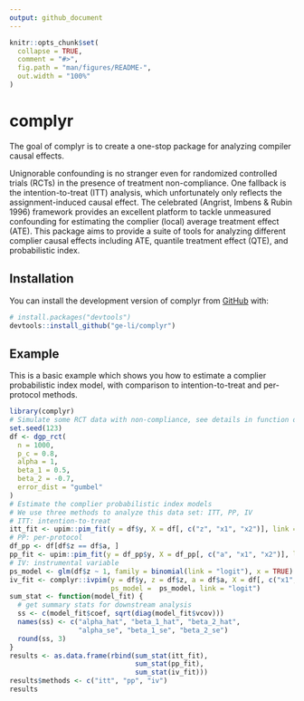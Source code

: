 ```yaml
---
output: github_document
---
```


<!-- README.md is generated from README.Rmd. Please edit that file -->

```r
knitr::opts_chunk$set(
  collapse = TRUE,
  comment = "#>",
  fig.path = "man/figures/README-",
  out.width = "100%"
)
```

# complyr

<!-- badges: start -->
<!-- badges: end -->

The goal of complyr is to create a one-stop package for analyzing compiler 
causal effects. 

Unignorable confounding is no stranger even for randomized 
controlled trials (RCTs) in the presence of treatment non-compliance. 
One fallback is the intention-to-treat (ITT) analysis, which unfortunately 
only reflects the assignment-induced causal effect. The celebrated 
(Angrist, Imbens & Rubin 1996) framework provides an excellent platform 
to tackle unmeasured confounding for estimating the complier (local) average 
treatment effect (ATE). This package aims to provide a suite of tools for 
analyzing different complier causal effects including ATE, quantile treatment
effect (QTE), and probabilistic index.  

## Installation

You can install the development version of complyr from [GitHub](https://github.com/) with:

``` r
# install.packages("devtools")
devtools::install_github("ge-li/complyr")
```

## Example

This is a basic example which shows you how to estimate a complier probabilistic index model,
with comparison to intention-to-treat and per-protocol methods. 

```r
library(complyr)
# Simulate some RCT data with non-compliance, see details in function docs. 
set.seed(123)
df <- dgp_rct(
  n = 1000,
  p_c = 0.8,
  alpha = 1,
  beta_1 = 0.5,
  beta_2 = -0.7,
  error_dist = "gumbel"
)
# Estimate the complier probabilistic index models
# We use three methods to analyze this data set: ITT, PP, IV
# ITT: intention-to-treat
itt_fit <- upim::pim_fit(y = df$y, X = df[, c("z", "x1", "x2")], link = "logit")
# PP: per-protocol
df_pp <- df[df$z == df$a, ]
pp_fit <- upim::pim_fit(y = df_pp$y, X = df_pp[, c("a", "x1", "x2")], link = "logit")
# IV: instrumental variable
ps_model <- glm(df$z ~ 1, family = binomial(link = "logit"), x = TRUE)
iv_fit <- complyr::ivpim(y = df$y, z = df$z, a = df$a, X = df[, c("x1", "x2")], 
                         ps_model =  ps_model, link = "logit")
sum_stat <- function(model_fit) {
  # get summary stats for downstream analysis
  ss <- c(model_fit$coef, sqrt(diag(model_fit$vcov)))
  names(ss) <- c("alpha_hat", "beta_1_hat", "beta_2_hat",
                 "alpha_se", "beta_1_se", "beta_2_se")
  round(ss, 3)
}
results <- as.data.frame(rbind(sum_stat(itt_fit),
                               sum_stat(pp_fit),
                               sum_stat(iv_fit)))
results$methods <- c("itt", "pp", "iv")
results
```
